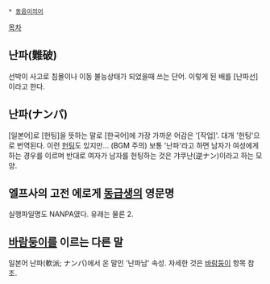  * [[동음이의어]]

[[목차]]

== 난파(難破) ==
선박이 사고로 침몰이나 이동 불능상태가 되었을때 쓰는 단어. 이렇게 된 배를 [난파선]이라고 한다.

== 난파(ナンパ) ==
[일본어]로 [헌팅]을 뜻하는 말로 [한국어]에 가장 가까운 어감은 '[작업]'. 
대개 '헌팅'으로 번역된다. 이런 [http://rgr.kr/rgr/view.php?id=100&no=1633 헌팅]도 있지만... (BGM 주의)
보통 '난파'라고 하면 남자가 여성에게 하는 경우를 이르며 반대로 여자가 남자를 헌팅하는 것은 갸쿠난(逆ナン)이라고 하는 모양.

== 엘프사의 고전 에로게 [[동급생]]의 영문명 ==
실행파일명도 NANPA였다. 유래는 물론 2.

== [[바람둥이]]를 이르는 다른 말 ==
일본어 난파(軟派; ナンパ)에서 온 말인 '난파남' 속성. 자세한 것은 [[바람둥이]] 항목 참조.
